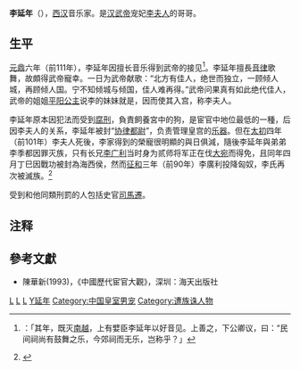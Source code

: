 '''李延年'''（{{bd|前2世纪|？|前101年||catIdx=Li,李}}），[[西汉|西汉]]音乐家。是[[汉武帝|汉武帝]]宠妃[[孝武皇后_(漢武帝)|李夫人]]的哥哥。

==生平==
[[元鼎|元鼎]]六年（前111年），李延年因擅长音乐得到武帝的接见<ref>{{wikisource-inline|史記/卷012#孝武|《史记孝武本纪第十二》}}：「其年，既灭[[南越国|南越]]，上有嬖臣李延年以好音见。上善之，下公卿议，曰：“民间祠尚有鼓舞之乐，今郊祠而无乐，岂称乎？」</ref>。李延年擅長[[音樂|音律]]歌舞，故頗得武帝寵幸。一日为武帝献歌：“北方有佳人，绝世而独立，一顾倾人城，再顾倾人国。宁不知倾城与倾国，佳人难再得。”武帝问果真有如此绝代佳人，武帝的姐姐[[平阳公主_(汉景帝)|平阳公主]]说李的妹妹就是，因而使其入宫，称李夫人。

李延年原本因犯法而受到[[腐刑|腐刑]]，負責飼養宮中的狗，是宦官中地位最低的一種，后因李夫人的关系，李延年被封“[[协律都尉|协律都尉]]”，负责管理皇宫的[[乐器|乐器]]。但在[[太初_(西汉)|太初]]四年（前101年）李夫人死後，李家得到的榮寵很明顯的與日俱減，隨後李延年與弟弟李季都因罪灭族，只有长兄[[李广利|李广利]]当时身为贰师将军正在伐[[大宛|大宛]]而得免，且同年四月丁巳因戰功被封為海西侯，然而[[征和|征和]]三年（前90年）李廣利投降匈奴，李氏再次被滅族。<ref>{{wikisource-inline|史記/卷0499#衛皇后|《史记外戚世家第十九》}}</ref>

受到和他同類刑罰的人包括史官[[司馬遷|司馬遷]]。

== 注释 ==
<references/>

==參考文獻==
* 陳華新(1993)，《中國歷代宦官大觀》，深圳：海天出版社

{{Wikisource|作者:李延年}}

[[Category:中国古代音乐家|L]]
[[Category:漢朝宦官|L]]
[[Category:汉朝外戚|L]]
[[Category:李姓|Y延年]]
[[Category:中国皇室男宠|Category:中国皇室男宠]]
[[Category:遭族诛人物|Category:遭族诛人物]]